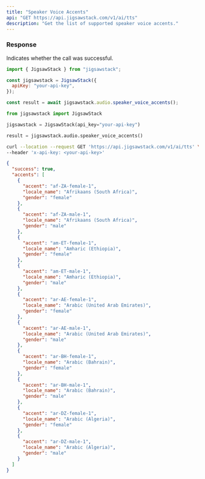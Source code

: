 ```yaml
---
title: "Speaker Voice Accents"
api: "GET https://api.jigsawstack.com/v1/ai/tts"
description: "Get the list of supported speaker voice accents."
---
```


<Snippet file="header.mdx" />

### Response

<ResponseField name="success" type="boolean">
  Indicates whether the call was successful.
</ResponseField>

<RequestExample>

```javascript Node.js
import { JigsawStack } from "jigsawstack";

const jigsawstack = JigsawStack({
  apiKey: "your-api-key",
});

const result = await jigsawstack.audio.speaker_voice_accents();
```

```python Python
from jigsawstack import JigsawStack

jigsawstack = JigsawStack(api_key="your-api-key")

result = jigsawstack.audio.speaker_voice_accents()
```

```bash cURL
curl --location --request GET 'https://api.jigsawstack.com/v1/ai/tts' \
--header 'x-api-key: <your-api-key>'
```

</RequestExample>

<ResponseExample>

```json Response
{
  "success": true,
  "accents": [
    {
      "accent": "af-ZA-female-1",
      "locale_name": "Afrikaans (South Africa)",
      "gender": "female"
    },
    {
      "accent": "af-ZA-male-1",
      "locale_name": "Afrikaans (South Africa)",
      "gender": "male"
    },
    {
      "accent": "am-ET-female-1",
      "locale_name": "Amharic (Ethiopia)",
      "gender": "female"
    },
    {
      "accent": "am-ET-male-1",
      "locale_name": "Amharic (Ethiopia)",
      "gender": "male"
    },
    {
      "accent": "ar-AE-female-1",
      "locale_name": "Arabic (United Arab Emirates)",
      "gender": "female"
    },
    {
      "accent": "ar-AE-male-1",
      "locale_name": "Arabic (United Arab Emirates)",
      "gender": "male"
    },
    {
      "accent": "ar-BH-female-1",
      "locale_name": "Arabic (Bahrain)",
      "gender": "female"
    },
    {
      "accent": "ar-BH-male-1",
      "locale_name": "Arabic (Bahrain)",
      "gender": "male"
    },
    {
      "accent": "ar-DZ-female-1",
      "locale_name": "Arabic (Algeria)",
      "gender": "female"
    },
    {
      "accent": "ar-DZ-male-1",
      "locale_name": "Arabic (Algeria)",
      "gender": "male"
    }
  ]
}
```

</ResponseExample>
